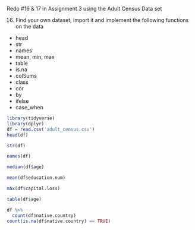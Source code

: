 Redo #16 & 17 in Assignment 3 using the Adult Census Data set

16.  Find your own dataset, import it and implement the following functions on the data

- head
- str
- names
- mean, min, max
- table
- is.na
- colSums
- class
- cor
- by
- ifelse
- case_when

```r
library(tidyverse)
library(dplyr)
df = read.csv('adult_census.csv')
head(df)
```
```r
str(df)
```
```r
names(df)
```
```r
median(df$age)
```
```r
mean(df$education.num)
```
```r
max(df$capital.loss)
```
```r
table(df$age)
```
```r
df %>%
  count(df$native.country)
count(is.na(df$native.country) == TRUE)
```



